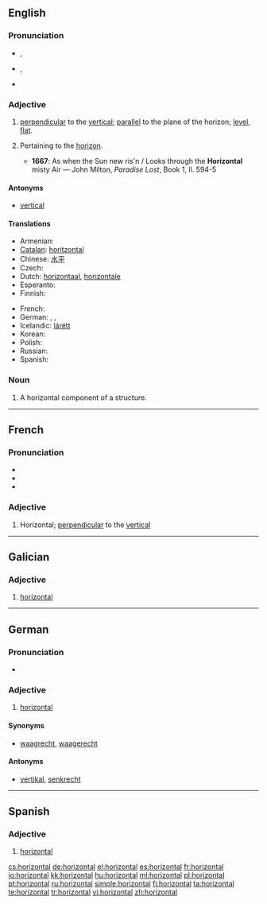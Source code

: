==English==

===Pronunciation===
* {{a|RP}} {{IPA|/ˌhɒɹɪˈzɒntəl/}}, {{SAMPA|/%hQr@"zQnt@l/}}
* {{a|US}} {{IPA|/ˌhɔːɹəˈzɑːntəl/}}, {{SAMPA|/%hO:r@"zA:nt@l/}}
* {{audio|En-us-horizontal.ogg|Audio (US)}}

===Adjective===
{{en-adj}}

# [[perpendicular]] to the [[vertical]]; [[parallel]] to the plane of the horizon; [[level]], [[flat]].
# {{archaic}} Pertaining to the [[horizon]].
#* '''1667''': As when the Sun new ris'n / Looks through the '''Horizontal''' misty Air — John Milton, ''Paradise Lost'', Book 1, ll. 594-5

====Antonyms====
* [[vertical]]

====Translations====
{{trans-top|parallel to the plane of the horizon}}
* Armenian: {{t-|hy|հորիզոնական|tr=horizonakan}}
* [[Catalan]]: [[horitzontal]]
* Chinese: [[水平]]
* Czech: {{t-|cs|vodorovný|m}}
* Dutch: [[horizontaal]], [[horizontale]]
* Esperanto: {{t-|eo|horizontala|xs=Esperanto}}
* Finnish: {{t-|fi|vaakasuora}}
{{trans-mid}}
* French: {{t+|fr|horizontal}}
* German: {{t+|de|horizontal}}, {{t+|de|waagrecht}}, {{t+|de|waagerecht}}
* Icelandic: [[lárétt]]
* Korean: {{t+|ko|가로|tr=garo|sc=Hang}}
* Polish: {{t+|pl|poziomy}}
* Russian: {{t|ru|горизонтальный|tr=gorizontál'nyj}}
* Spanish: {{t+|es|horizontal|m|f}}
{{trans-bottom}}

===Noun===
{{en-noun}}
# A horizontal component of a structure.

----

==French==

===Pronunciation===
* {{audio|Fr-horizontal.ogg|Audio}}
* {{IPA|/ɔ.ʁi.zɔ̃.tal/|lang=fr}}
* {{homophones|horizontale|horizontes}}

===Adjective===
{{fr-adj-al|horizont}}

# Horizontal; [[perpendicular]] to the [[vertical]]

----

==Galician==

===Adjective===
{{gl-adj|f=horizontal|pl=horizontais}}

# [[#English|horizontal]]

----

==German==

===Pronunciation===
* {{audio|De-horizontal.ogg|Audio}}

===Adjective===
{{de-adj|-}}

# [[horizontal#English|horizontal]]

====Synonyms====
* [[waagrecht]], [[waagerecht]]

====Antonyms====
* [[vertikal#German|vertikal]], [[senkrecht]]

----

==Spanish==

===Adjective===
{{es-adj|pl=horizontales}}

# [[#English|horizontal]]

[[cs:horizontal]]
[[de:horizontal]]
[[el:horizontal]]
[[es:horizontal]]
[[fr:horizontal]]
[[io:horizontal]]
[[kk:horizontal]]
[[hu:horizontal]]
[[ml:horizontal]]
[[pl:horizontal]]
[[pt:horizontal]]
[[ru:horizontal]]
[[simple:horizontal]]
[[fi:horizontal]]
[[ta:horizontal]]
[[te:horizontal]]
[[tr:horizontal]]
[[vi:horizontal]]
[[zh:horizontal]]